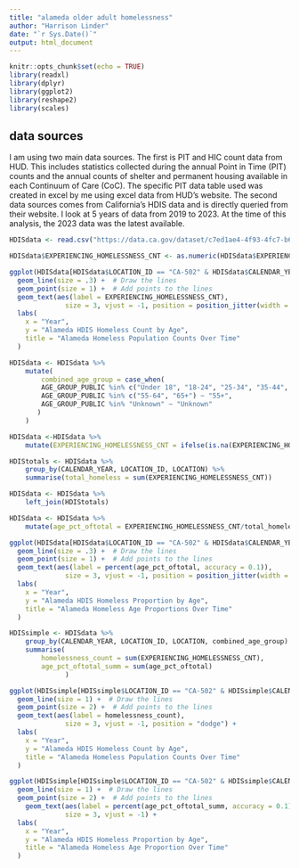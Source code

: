 ```yaml
---
title: "alameda older adult homelessness"
author: "Harrison Linder"
date: "`r Sys.Date()`"
output: html_document
--- 
```


```r
knitr::opts_chunk$set(echo = TRUE)
library(readxl)
library(dplyr)
library(ggplot2)
library(reshape2)
library(scales)
```
## data sources
I am using two main data sources. The first is PIT and HIC count data from HUD. This includes statistics collected during the annual Point in Time (PIT) counts and the annual counts of shelter and permanent housing available in each Continuum of Care (CoC). The specific PIT data table used was created in excel by me using excel data from HUD's website. The second data sources comes from California's HDIS data and is directly queried from their website. I look at 5 years of data from 2019 to 2023. At the time of this analysis, the 2023 data was the latest available.
```r


HDISdata <- read.csv("https://data.ca.gov/dataset/c7ed1ae4-4f93-4fc7-b603-3cd07a55d862/resource/b1a5ae24-5842-425c-b56c-aa90f8f1c767/download/homelessness-count-by-age.csv")

HDISdata$EXPERIENCING_HOMELESSNESS_CNT <- as.numeric(HDISdata$EXPERIENCING_HOMELESSNESS_CNT) # making the count a numeric vector instead of a character vector
```
```r
ggplot(HDISdata[HDISdata$LOCATION_ID == "CA-502" & HDISdata$CALENDAR_YEAR != "2024",], aes(x = factor(CALENDAR_YEAR), y = EXPERIENCING_HOMELESSNESS_CNT, color = AGE_GROUP_PUBLIC, group = AGE_GROUP_PUBLIC)) +
  geom_line(size = .3) +  # Draw the lines
  geom_point(size = 1) +  # Add points to the lines
  geom_text(aes(label = EXPERIENCING_HOMELESSNESS_CNT),
              size = 3, vjust = -1, position = position_jitter(width = .1, height = .5)) +
  labs(
    x = "Year",
    y = "Alameda HDIS Homeless Count by Age",
    title = "Alameda Homeless Population Counts Over Time"
  )
```
```r
HDISdata <- HDISdata %>%
    mutate(
        combined_age_group = case_when(
        AGE_GROUP_PUBLIC %in% c("Under 18", "18-24", "25-34", "35-44", "45-54") ~ "Under 55",
        AGE_GROUP_PUBLIC %in% c("55-64", "65+") ~ "55+",
        AGE_GROUP_PUBLIC %in% "Unknown" ~ "Unknown"
       )
    )
```

```r
HDISdata <-HDISdata %>%
    mutate(EXPERIENCING_HOMELESSNESS_CNT = ifelse(is.na(EXPERIENCING_HOMELESSNESS_CNT),0, EXPERIENCING_HOMELESSNESS_CNT))

HDIStotals <- HDISdata %>%
    group_by(CALENDAR_YEAR, LOCATION_ID, LOCATION) %>% 
    summarise(total_homeless = sum(EXPERIENCING_HOMELESSNESS_CNT)) 

HDISdata <- HDISdata %>%
    left_join(HDIStotals)

HDISdata <- HDISdata %>%
    mutate(age_pct_oftotal = EXPERIENCING_HOMELESSNESS_CNT/total_homeless)

```

```r
ggplot(HDISdata[HDISdata$LOCATION_ID == "CA-502" & HDISdata$CALENDAR_YEAR != "2024",], aes(x = factor(CALENDAR_YEAR), y = age_pct_oftotal, color = AGE_GROUP_PUBLIC, group = AGE_GROUP_PUBLIC)) +
  geom_line(size = .3) +  # Draw the lines
  geom_point(size = 1) +  # Add points to the lines
  geom_text(aes(label = percent(age_pct_oftotal, accuracy = 0.1)),
              size = 3, vjust = -1, position = position_jitter(width = 0.3, height = 0.01)) +
  labs(
    x = "Year",
    y = "Alameda HDIS Homeless Proportion by Age",
    title = "Alameda Homeless Age Proportions Over Time"
  )
```

```r
HDISsimple <- HDISdata %>%
    group_by(CALENDAR_YEAR, LOCATION_ID, LOCATION, combined_age_group) %>%
    summarise(
        homelessness_count = sum(EXPERIENCING_HOMELESSNESS_CNT),
        age_pct_oftotal_summ = sum(age_pct_oftotal)
              )
```



```r
ggplot(HDISsimple[HDISsimple$LOCATION_ID == "CA-502" & HDISsimple$CALENDAR_YEAR != "2024",], aes(x = factor(CALENDAR_YEAR), y = homelessness_count, color = combined_age_group, group = combined_age_group)) +
  geom_line(size = 1) +  # Draw the lines
  geom_point(size = 2) +  # Add points to the lines
  geom_text(aes(label = homelessness_count),
              size = 3, vjust = -1, position = "dodge") +
  labs(
    x = "Year",
    y = "Alameda HDIS Homeless Count by Age",
    title = "Alameda Homeless Population Counts Over Time"
  )
```

```r
ggplot(HDISsimple[HDISsimple$LOCATION_ID == "CA-502" & HDISsimple$CALENDAR_YEAR != "2024",], aes(x = factor(CALENDAR_YEAR), y = age_pct_oftotal_summ, color = combined_age_group, group = combined_age_group)) +
  geom_line(size = 1) +  # Draw the lines
  geom_point(size = 2) +  # Add points to the lines
    geom_text(aes(label = percent(age_pct_oftotal_summ, accuracy = 0.1)),
              size = 3, vjust = -1) +
  labs(
    x = "Year",
    y = "Alameda HDIS Homeless Proportion by Age",
    title = "Alameda Homeless Age Proportion Over Time"
  )
```